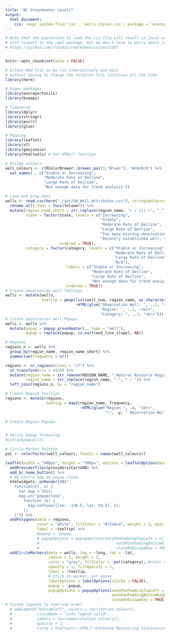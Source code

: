 ```yaml
---
title: "BC Groundwater Levels"
output: 
  html_document:
    css: !expr system.file('css', 'wells-styles.css', package = 'envreportutils')
---
```


```r
# Note that the expression to load the css file will result in local warnings
# with respect to the yaml package, but we don't have to worry about it for now: 
# https://github.com/rstudio/rmarkdown/issues/1387


knitr::opts_chunk$set(echo = FALSE)

# Allows Rmd file to be run interactively and knit 
# without having to change the relative file locations all the time
library(here) 

# bcgov packages
library(envreportutils)
library(bcmaps)

# Tidyverse
library(dplyr)
library(stringr)
library(purrr)
library(glue)

# Mapping
library(leaflet)
library(sf)
library(geojsonio)
library(htmltools) # For HTML() function

# Assign colours
well_colours <- c(RColorBrewer::brewer.pal(3,"Blues"), "#cbcbcb") %>%
  set_names(., c("Stable or Increasing", 
                 "Moderate Rate of Decline",
                 "Large Rate of Decline",
                 "Not enough data for trend analysis"))

# Load and prep data
wells <- read.csv(here("./out/GW_Well_Attributes.csv"), stringsAsFactors = FALSE) %>%
  rename_all(.funs = funs(tolower)) %>%
  mutate(region_name_short = str_replace(region_name, "( / )|( )", "_"),
         state = factor(state, levels = c("Increasing", 
                                          "Stable",
                                          "Moderate Rate of Decline",
                                          "Large Rate of Decline",
                                          "Too many missing observations to perform trend analysis",
                                          "Recently established well; time series too short for trend analysis"),
                        ordered = TRUE),
         category = factor(category, levels = c("Stable or Increasing", 
                                                "Moderate Rate of Decline",
                                                "Large Rate of Decline",
                                                "N/A"),
                           labels = c("Stable or Increasing",
                                      "Moderate Rate of Decline",
                                      "Large Rate of Decline",
                                      "Not enough data for trend analysis"),
                           ordered = TRUE))
# Create observation well Tooltips
wells <- mutate(wells, 
                tooltip = pmap(list(well_num, region_name, as.character(category)),
                               ~HTML(glue("Observation Well: ", ..1, "<br>",
                                          "Region: ", ..2, "<br>", 
                                          "Category: ", ..3, "<br>"))))
# Create observation well Popups
wells <- wells %>%
  mutate(popup = popup_groundwater(., type = "well"),
         popup = replace(popup, is.na(trend_line_slope), NA))

# Regions
regions_n <- wells %>%
  group_by(region_name, region_name_short) %>%
  summarise(frequency = n())

regions <- nr_regions(class = "sf") %>%
  st_transform(crs = 4326) %>%
  mutate(region_name = str_remove(REGION_NAME, " Natural Resource Region"),
         region_name = str_replace(region_name, "-", " / ")) %>%
  left_join(regions_n, by = "region_name")

# Create Region Tooltips
regions <- mutate(regions,
                  tooltip = map2(region_name, frequency, 
                                 ~HTML(glue("Region ", .x, "<br>",
                                            "(", .y, " Observation Wells)"))))

# Create Region Popups


# Verify popup formating
#cat(az$popup[1])

# Circle Marker Palette
pal <- colorFactor(well_colours, levels = names(well_colours))
```


```r
leaflet(width = "900px", height = "700px", options = leafletOptions(minZoom = 5)) %>% 
  addProviderTiles(providers$CartoDB) %>%
  add_bc_home_button() %>%
  # Re-centre map on popup close
  htmlwidgets::onRender(JS("
    function(el, x) {
      var map = this;
      map.on('popupclose',
        function (e) {
          map.setView({lon: -126.5, lat: 54.5}, 5);
        })
    }")) %>%
  addPolygons(data = regions,
              color = "white", fillColor = "#72a4cd", weight = 2, opacity = 1, fillOpacity = 0.4,
              label = ~tooltip) %>%
              #popup = ~popup,
              # popupOptions = popupOptions(autoPanPaddingTopLeft = c(10, 10),
              #                                  autoPanPaddingBottomRight = c(10, 100),
              #                                  closeOnEscapeKey = TRUE)) %>%
  addCircleMarkers(data = wells, lng = ~long, lat = ~lat,
                   radius = 5, weight = 1, 
                   color = "grey", fillColor = ~pal(category), #color = "#3182BD",
                   opacity = 1, fillOpacity = 1,
                   label = ~tooltip, 
                   # Stick to marker, not mouse
                   labelOptions = labelOptions(sticky = FALSE),
                   popup = ~popup,
                   popupOptions = popupOptions(autoPanPaddingTopLeft = c(10, 10),
                                               autoPanPaddingBottomRight = c(10, 100),
                                               closeOnEscapeKey = TRUE))
# Custom legends to override order
  # addLegend("bottomleft", colors = rev(station_colours),
  #           className = "info legend solid",
  #           labels = rev(names(station_colours)),
  #           opacity = 1,
  #           title = htmltools::HTML("<h3>Ozone Monitoring Stations</h3><h4>Ozone Metric</h4>"))

```